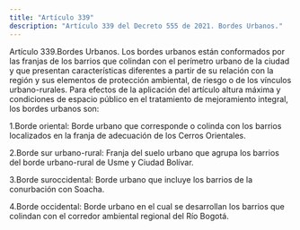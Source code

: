 ```yaml
---
title: "Artículo 339"
description: "Artículo 339 del Decreto 555 de 2021. Bordes Urbanos."
---
```


Artículo 339.Bordes Urbanos. Los bordes urbanos están conformados por las franjas de los barrios que colindan con el perímetro urbano de la ciudad y que presentan características diferentes a partir de su relación con la región y sus elementos de protección ambiental, de riesgo o de los vínculos urbano-rurales. Para efectos de la aplicación del artículo altura máxima y condiciones de espacio público en el tratamiento de mejoramiento integral, los bordes urbanos son:
 
1.Borde oriental: Borde urbano que corresponde o colinda con los barrios localizados en la franja de adecuación de los Cerros Orientales.
 
2.Borde sur urbano-rural: Franja del suelo urbano que agrupa los barrios del borde urbano-rural de Usme y Ciudad Bolívar.
 
3.Borde suroccidental: Borde urbano que incluye los barrios de la conurbación con Soacha.
 
4.Borde occidental: Borde urbano en el cual se desarrollan los barrios que colindan con el corredor ambiental regional del Río Bogotá.